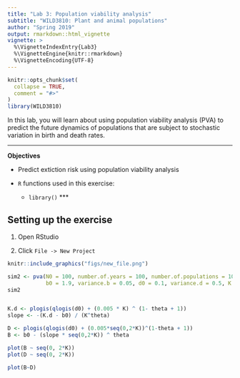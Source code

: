 ```yaml
---
title: "Lab 3: Population viability analysis"
subtitle: "WILD3810: Plant and animal populations"
author: "Spring 2019"
output: rmarkdown::html_vignette
vignette: >
  %\VignetteIndexEntry{Lab3}
  %\VignetteEngine{knitr::rmarkdown}
  %\VignetteEncoding{UTF-8}
---
```


```r
knitr::opts_chunk$set(
  collapse = TRUE,
  comment = "#>"
)
library(WILD3810)
```

In this lab, you will learn about using population viability analysis (PVA) to predict the future dynamics of populations that are subject to stochastic variation in birth and death rates. 

***
**Objectives**

* Predict extiction risk using population viability analysis
  
* `R` functions used in this exercise:  
    + `library()`
***

## Setting up the exercise

1) Open RStudio

2) Click `File -> New Project`

```r
knitr::include_graphics("figs/new_file.png")
```


```r

sim2 <- pva(N0 = 100, number.of.years = 100, number.of.populations = 100,
            b0 = 1.9, variance.b = 0.05, d0 = 0.1, variance.d = 0.5, K = 100, theta = 1.1)
sim2


K.d <- plogis(qlogis(d0) + (0.005 * K) ^ (1- theta + 1))
slope <- -(K.d - b0) / (K^theta)

D <- plogis(qlogis(d0) + (0.005*seq(0,2*K))^(1-theta + 1))
B <- b0 - (slope * seq(0,2*K)) ^ theta

plot(B ~ seq(0, 2*K))
plot(D ~ seq(0, 2*K))

plot(B~D)

```
